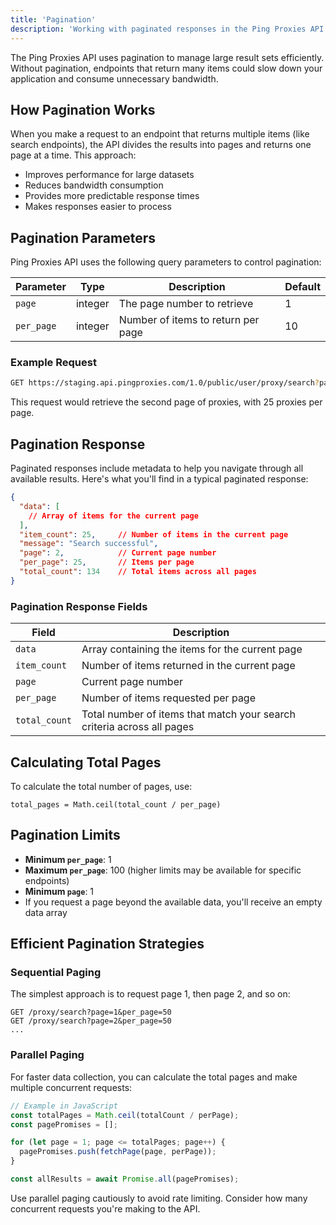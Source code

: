 ```yaml
---
title: 'Pagination'
description: 'Working with paginated responses in the Ping Proxies API'
---
```


The Ping Proxies API uses pagination to manage large result sets efficiently. Without pagination, endpoints that return many items could slow down your application and consume unnecessary bandwidth.

## How Pagination Works

When you make a request to an endpoint that returns multiple items (like search endpoints), the API divides the results into pages and returns one page at a time. This approach:

- Improves performance for large datasets
- Reduces bandwidth consumption
- Provides more predictable response times
- Makes responses easier to process

## Pagination Parameters

Ping Proxies API uses the following query parameters to control pagination:

| Parameter | Type | Description | Default |
|-----------|------|-------------|---------|
| `page` | integer | The page number to retrieve | 1 |
| `per_page` | integer | Number of items to return per page | 10 |

### Example Request

```bash
GET https://staging.api.pingproxies.com/1.0/public/user/proxy/search?page=2&per_page=25
```

This request would retrieve the second page of proxies, with 25 proxies per page.

## Pagination Response

Paginated responses include metadata to help you navigate through all available results. Here's what you'll find in a typical paginated response:

```json
{
  "data": [
    // Array of items for the current page
  ],
  "item_count": 25,     // Number of items in the current page
  "message": "Search successful",
  "page": 2,            // Current page number
  "per_page": 25,       // Items per page
  "total_count": 134    // Total items across all pages
}
```

### Pagination Response Fields

| Field | Description |
|-------|-------------|
| `data` | Array containing the items for the current page |
| `item_count` | Number of items returned in the current page |
| `page` | Current page number |
| `per_page` | Number of items requested per page |
| `total_count` | Total number of items that match your search criteria across all pages |

## Calculating Total Pages

To calculate the total number of pages, use:

```
total_pages = Math.ceil(total_count / per_page)
```

## Pagination Limits

- **Minimum `per_page`**: 1
- **Maximum `per_page`**: 100 (higher limits may be available for specific endpoints)
- **Minimum `page`**: 1
- If you request a page beyond the available data, you'll receive an empty data array

## Efficient Pagination Strategies

### Sequential Paging

The simplest approach is to request page 1, then page 2, and so on:

```
GET /proxy/search?page=1&per_page=50
GET /proxy/search?page=2&per_page=50
...
```

### Parallel Paging

For faster data collection, you can calculate the total pages and make multiple concurrent requests:

```javascript
// Example in JavaScript
const totalPages = Math.ceil(totalCount / perPage);
const pagePromises = [];

for (let page = 1; page <= totalPages; page++) {
  pagePromises.push(fetchPage(page, perPage));
}

const allResults = await Promise.all(pagePromises);
```

<Warning>
  Use parallel paging cautiously to avoid rate limiting. Consider how many concurrent requests you're making to the API.
</Warning>